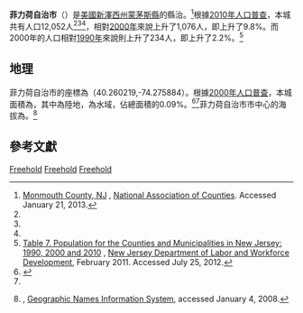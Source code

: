{{Infobox settlement
|name                     = 菲力荷自治市<br>Freehold Borough
|settlement_type          = 自治市
|nickname                 =
|motto                    =

<!-- Images -->
|image_skyline            = FreeholdSouthSt.jpg
|imagesize                =
|image_caption            =
|image_flag               =
|image_seal               =

<!-- Maps -->
|image_map                = Freehold_nj_025.png
|mapsize                  = 250x200px
|map_caption              = 菲力荷自治市在新澤西州中的位置
|image_map1               =Census_Bureau_map_of_Freehold_Borough,_New_Jersey.png
|mapsize1                 = 250x200px
|map_caption1             = 人口普查局的菲力荷自治市地圖

<!-- Location -->
|subdivision_type         = [[世界地理索引|國家]]
|subdivision_name         = [[美國|美國]]
|subdivision_type1        = [[美國州份|州]]
|subdivision_name1        = [[新澤西州|新澤西州]]
|subdivision_type2        = [[縣_(美國)|縣]]
|subdivision_name2        = [[蒙茅斯縣|蒙茅斯縣]]
|government_footnotes     = <ref name=DataBook>''2005 New Jersey Legislative District Data Book'', [[Rutgers_University|Rutgers University]] [[Edward_J._Bloustein_School_of_Planning_and_Public_Policy|Edward J. Bloustein School of Planning and Public Policy]], April 2005, p. 19.</ref>
|government_type          = 自治市
|leader_title             = [[市長|市長]]
|leader_name              = 諾蘭·希金斯（任期於2015年12月31日結束）<ref>[http://www.nj.gov/dca/mayors/mayors2013.pdf 2013 New Jersey Mayors Directory], [[New_Jersey_Department_of_Community_Affairs|New Jersey Department of Community Affairs]]. Accessed May 12, 2013.</ref><ref name=MayorCouncil>[http://www.freeholdboro.org/mayor&council.htm Freehold Borough Mayor & Council] {{webarchive|url=https://web.archive.org/web/20120402022543/http://www.freeholdboro.org/mayor%26council.htm |date=2012-04-02 }}, Freehold Borough. Accessed April 5, 2011.</ref>
|leader_title1            = 管理員
|leader_name1             = 約瑟夫·B·貝利納<ref>[http://www.freeholdboro.org/pbwp.htm Planning Board] {{webarchive|url=https://web.archive.org/web/20120402022613/http://www.freeholdboro.org/pbwp.htm |date=2012-04-02 }}, Freehold Borough. Accessed April 5, 2011.</ref>
|leader_title2            = 書記
|leader_name2             = 特雷西·L·德韋內德蒂的<ref>[http://www.freeholdboro.org/departments/office-of-municipal-clerk/ Borough Clerk's Office], Freehold Borough. Accessed July 25, 2012.</ref>
|established_title        = 成立市政機關
|established_date         = 869年3月25日
|established_title2       = 成為自治市
|established_date2        = 1919年4月15日

<!-- Area -->
|unit_pref                = Imperial
|area_footnotes           = <ref name=CensusArea>[http://www.census.gov/geo/maps-data/data/docs/gazetteer/county_sub_list_34.txt Gazetteer of New Jersey Places] {{Wayback|url=http://www.census.gov/geo/maps-data/data/docs/gazetteer/county_sub_list_34.txt |date=20130831122857 }}, [[United_States_Census_Bureau|United States Census Bureau]]. Accessed June 14, 2013.</ref>
|area_magnitude           =
|area_total_km2           = 5.055
|area_land_km2            = 5.050
|area_water_km2           = 0.005
|area_total_sq_mi         = 1.952
|area_land_sq_mi          = 1.950
|area_water_sq_mi         = 0.002
|area_water_percent       = 0.09
|area_rank                = 州中566個城鎮中排行第416位<br>縣內53個城鎮中排行第31位<ref name=CensusArea/>

<!-- Population -->
|population_as_of         = [[2010年美國人口普查|2010年]]
|population_footnotes     = <ref name=Census2010>[http://factfinder2.census.gov/bkmk/table/1.0/en/DEC/10_DP/DPDP1/0600000US3402525200 DP-1 - Profile of General Population and Housing Characteristics: 2010 for Freehold borough, Monmouth County, New Jersey], [[United_States_Census_Bureau|United States Census Bureau]]. Accessed March 15, 2012.</ref><ref name=Districts2011>[http://www.njelections.org/2011-legislative-districts/towns-district.pdf#page=2 Municipalities Grouped by 2011-2020 Legislative Districts] {{Wayback|url=http://www.njelections.org/2011-legislative-districts/towns-district.pdf#page=2 |date=20190604184412 }}, New Jersey Department of State, p. 2. Accessed January 6, 2013.</ref><ref name=LWD2010>[http://lwd.dol.state.nj.us/labor/lpa/census/2010/dp/dp1_mon/freehold1.pdf Profile of General Demographic Characteristics: 2010 for Freehold borough] {{Wayback|url=http://lwd.dol.state.nj.us/labor/lpa/census/2010/dp/dp1_mon/freehold1.pdf |date=20150528010611 }}, [[New_Jersey_Department_of_Labor_and_Workforce_Development|New Jersey Department of Labor and Workforce Development]]. Accessed March 15, 2012.</ref>
|population_total         = 12052 
|population_rank          = 州中566個城鎮中排行第204位<br>縣內53個城鎮中排行第17位<ref name=GCTPH1NJ2010>[http://factfinder2.census.gov/bkmk/table/1.0/en/DEC/10_SF1/GCTPH1.ST16/0400000US34 GCT-PH1 Population, Housing Units, Area, and Density: 2010 - State -- County Subdivision from the 2010 Census Summary File 1 for New Jersey], [[United_States_Census_Bureau|United States Census Bureau]]. Accessed December 3, 2012.</ref> 
|population_density_km2   = 2386.4
|population_density_sq_mi = 6180.8
|population_density_rank  = 州中566個城鎮中排行第81位<br>縣內53個城鎮中排行第8位<ref name=GCTPH1NJ2010/>
|population_est           = 12097
|pop_est_as_of            = 2012<ref name=PopEst>[http://factfinder2.census.gov/bkmk/table/1.0/en/PEP/2012/PEPANNRES/0400000US34.06100 PEPANNRES - Annual Estimates of the Resident Population: April 1, 2010 to July 1, 2012 - 2012 Population Estimates for New Jersey municipalities], [[United_States_Census_Bureau|United States Census Bureau]]. Accessed July 7, 2013.</ref>

<!-- General information -->
|timezone                 = [[北美東部時區|北美東部時區]]
|utc_offset               = -5
|timezone_DST             = 北美東部時區
|utc_offset_DST           = -4
|elevation_footnotes      = <ref>{{Gnis|885226|Borough of Freehold}}, [[Geographic_Names_Information_System|Geographic Names Information System]]. Accessed March 5, 2013.</ref>
|elevation_m              = 
|elevation_ft             = 171
|coordinates_type         = region:US_type:city
|coordinates_region       = US-NJ
|coordinates_display      = inline,title
|coordinates_footnotes    = {{GR|1|dateform=mdy}}<ref name=CensusArea/>
|latd                     = 40.260219
|longd                    = -74.275884

<!-- Area/postal codes & others -->
|postal_code_type         = [[美國郵政編碼|ZIP代碼]]
|postal_code              = 07728<ref>[http://tools.usps.com/go/ZipLookupResultsAction!input.action?resultMode=0&city=freehold&state=NJ Look Up a ZIP Code], [[United_States_Postal_Service|United States Postal Service]]. Accessed November 20, 2011.</ref>
|area_code                = 732/848
|blank_name               = [[聯邦信息處理標準|FIPS代碼]]
|blank_info               = 3402525200{{GR|2|dateform=mdy}}<ref name=CensusArea/><ref>[http://mcdc2.missouri.edu/webrepts/commoncodes/ccc_nj.html A Cure for the Common Codes:  New Jersey] {{Webarchive|url=https://archive.today/20120527054825/http://mcdc2.missouri.edu/webrepts/commoncodes/ccc_nj.html |date=2012-05-27 }}, Missouri Census Data Center. Accessed July 25, 2012.</ref>
|blank1_name              = [[地名信息系統|GNIS代碼]]
|blank1_info              = 0885226{{GR|3|dateform=mdy}}<ref name=CensusArea/>
|website                  = http://www.freeholdboro.org
|footnotes                =
}}
'''菲力荷自治市'''（{{lang en|'''Freehold Borough'''}}）是[[美國|美國]][[新澤西州|新澤西州]][[蒙茅斯縣|蒙茅斯縣]]的縣治。{{GR|6}}<ref name=NACo>[http://www.uscounties.org/cffiles_web/counties/county.cfm?id=34025 Monmouth County, NJ] {{webarchive|url=https://archive.is/20130416070901/http://www.uscounties.org/cffiles_web/counties/county.cfm?id=34025 |date=2013-04-16 }}, [[National_Association_of_Counties|National Association of Counties]]. Accessed January 21, 2013.</ref>根據[[美國2010年人口普查|2010年人口普查]]，本城共有人口12,052人<ref name=Census2010/><ref name=Districts2011/><ref name=LWD2010/>，相對[[美國2000年人口普查|2000年]]來說上升了1,076人，即上升了9.8%。而2000年的人口相對[[美國1990年人口普查|1990年]]來說則上升了234人，即上升了2.2%。<ref>[http://lwd.dol.state.nj.us/labor/lpa/census/2010/2010data/table7cm.xls Table 7. Population for the Counties and Municipalities in New Jersey: 1990, 2000 and 2010] {{webarchive|url=https://web.archive.org/web/20130520191436/http://lwd.dol.state.nj.us/labor/lpa/census/2010/2010data/table7cm.xls |date=2013-05-20 }}, [[New_Jersey_Department_of_Labor_and_Workforce_Development|New Jersey Department of Labor and Workforce Development]], February 2011. Accessed July 25, 2012.</ref>

==地理==
菲力荷自治市的座標為{{coord|40.260219|-74.275884|type:city_region:US-NJ|format=dms|display=inline}}（40.260219,-74.275884）{{GR|1|dateform=mdy}}。根據[[美國2000年人口普查|2000年人口普查]]，本城面積為{{convert|1.952|sqmi|sqkm|2}}，其中{{convert|1.950|sqmi|sqkm|2}}為陸地，{{convert|0.002|sqmi|sqkm|2}}為水域，佔總面積的0.09%。<ref name ="Gazetteer files">{{cite web|title=US Gazetteer files 2010|url=http://www.census.gov/geo/www/gazetteer/files/Gaz_places_national.txt|publisher=[[United_States_Census_Bureau|United States Census Bureau]]|accessdate=2013-01-25|archive-url=https://www.webcitation.org/699nOulzi?url=http://www.census.gov/geo/www/gazetteer/files/Gaz_places_national.txt|archive-date=2012-07-14|dead-url=yes}}</ref><ref name=CensusArea/>菲力荷自治市市中心的海拔為{{convert|174|ft}}。<ref name=GNIS>{{Gnis|885226|Borough of Freehold}}, [[Geographic_Names_Information_System|Geographic Names Information System]], accessed January 4, 2008.</ref>

==參考文獻==
{{reflist|2}}

<!--{{蒙茅斯縣 (新澤西州)}}-->
[[Category:新澤西州自治市鎮|Freehold]]
[[Category:蒙茅斯縣自治市鎮_(新澤西州)|Freehold]]
[[Category:新澤西州縣城|Freehold]]